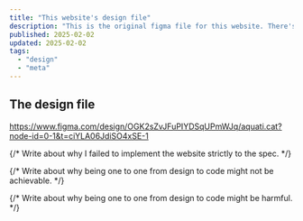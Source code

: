 ```yaml
---
title: "This website's design file"
description: "This is the original figma file for this website. There's quite a lot difference between that and the current HTML/CSS code."
published: 2025-02-02
updated: 2025-02-02
tags:
  - "design"
  - "meta"
---
```


## The design file

https://www.figma.com/design/OGK2sZvJFuPIYDSqUPmWJq/aquati.cat?node-id=0-1&t=ciYLA06JdiSO4xSE-1

{/* Write about why I failed to implement the website strictly to the spec. */}

{/* Write about why being one to one from design to code might not be achievable. */}

{/* Write about why being one to one from design to code might be harmful. */}
